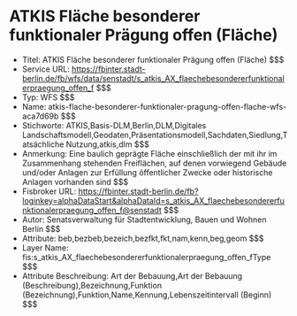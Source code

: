 # ATKIS Fläche besonderer funktionaler Prägung offen (Fläche)
- Titel: ATKIS Fläche besonderer funktionaler Prägung offen (Fläche) $$$
- Service URL: https://fbinter.stadt-berlin.de/fb/wfs/data/senstadt/s_atkis_AX_flaechebesondererfunktionalerpraegung_offen_f $$$
- Typ: WFS $$$
- Name: atkis-flache-besonderer-funktionaler-pragung-offen-flache-wfs-aca7d69b $$$
- Stichworte: ATKIS,Basis-DLM,Berlin,DLM,Digitales Landschaftsmodell,Geodaten,Präsentationsmodell,Sachdaten,Siedlung,Tatsächliche Nutzung,atkis,dlm $$$
- Anmerkung: Eine baulich geprägte Fläche einschließlich der mit ihr im Zusammenhang stehenden Freiflächen, auf denen vorwiegend Gebäude und/oder Anlagen zur Erfüllung öffentlicher Zwecke oder historische Anlagen vorhanden sind $$$
- Fisbroker URL: https://fbinter.stadt-berlin.de/fb?loginkey=alphaDataStart&alphaDataId=s_atkis_AX_flaechebesondererfunktionalerpraegung_offen_f@senstadt $$$
- Autor: Senatsverwaltung für Stadtentwicklung, Bauen und Wohnen Berlin $$$
- Attribute: beb,bezbeb,bezeich,bezfkt,fkt,nam,kenn,beg,geom $$$
- Layer Name: fis:s_atkis_AX_flaechebesondererfunktionalerpraegung_offen_fType $$$
- Attribute Beschreibung: Art der Bebauung,Art der Bebauung (Beschreibung),Bezeichnung,Funktion (Bezeichnung),Funktion,Name,Kennung,Lebenszeitintervall (Beginn) $$$
